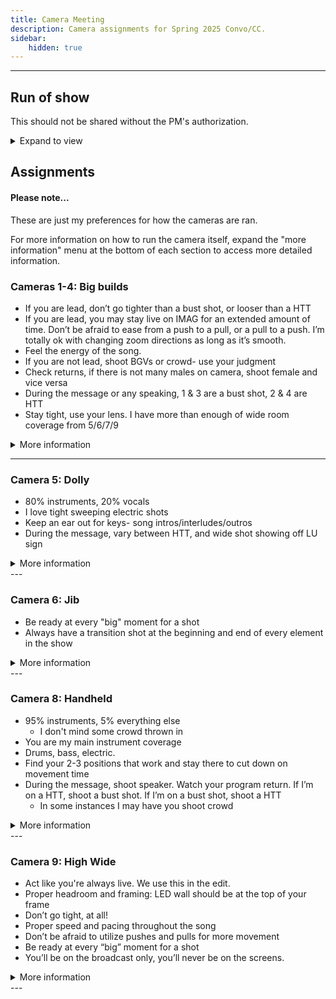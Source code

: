 ```yaml
---
title: Camera Meeting
description: Camera assignments for Spring 2025 Convo/CC.
sidebar:
    hidden: true
---
```


---
## Run of show
This should not be shared without the PM's authorization.
<details>
<summary>Expand to view</summary>
![Bookmarks](https://raw.githubusercontent.com/Liberty-Broadcast-Experience/img/refs/heads/main/ROS.png)
</details>

## Assignments
#### Please note...
These are just my preferences for how the cameras are ran.

For more information on how to run the camera itself, expand the "more information" menu at the bottom of each section to access more detailed information.
### Cameras 1-4: Big builds
- If you are lead, don’t go tighter than a bust shot, or looser than a HTT
- If you are lead, you may stay live on IMAG for an extended amount of time. Don’t be afraid to ease from a push to a pull, or a pull to a push. I’m totally ok with changing zoom directions as long as it’s smooth.
- Feel the energy of the song.
- If you are not lead, shoot BGVs or crowd- use your judgment
- Check returns, if there is not many males on camera, shoot female and vice versa
- During the message or any speaking, 1 & 3 are a bust shot, 2 & 4 are HTT
- Stay tight, use your lens. I have more than enough of wide room coverage from 5/6/7/9
<details>
<summary>More information</summary>
Visit these links to learn more about this position from *The Next Level*, our camera training series.

I'd recommend reading through both of these articles. As a big build operator, you will need information from both of these videos.
<CardGrid>
  <LinkCard title="Centerline" href="/portal/video/camera/the-next-level/centerline/" description="For when you're shooting lead."/>
  <LinkCard title="Secondary" href="/portal/video/camera/the-next-level/secondary/" description="For use in all other situations."/>
</CardGrid>
</details>

---

### Camera 5: Dolly
- 80% instruments, 20% vocals
- I love tight sweeping electric shots
- Keep an ear out for keys- song intros/interludes/outros
- During the message, vary between HTT, and wide shot showing off LU sign

<details>
<summary>More information</summary>
Visit [this link](/portal/video/camera/the-next-level/dolly-steadicam/) to learn more about this position from *The Next Level*, our camera training series.
</details>
---

### Camera 6: Jib
- Be ready at every "big" moment for a shot
- Always have a transition shot at the beginning and end of every element in the show

<details>
<summary>More information</summary>
Visit [this link](/portal/video/camera/the-next-level/jib/) to learn more about this position from *The Next Level*, our camera training series.
</details>
---

### Camera 8: Handheld
- 95% instruments, 5% everything else
    - I don't mind some crowd thrown in
- You are my main instrument coverage
- Drums, bass, electric.
- Find your 2-3 positions that work and stay there to cut down on movement time
- During the message, shoot speaker. Watch your program return. If I’m on a HTT, shoot a bust shot. If I’m on a bust shot, shoot a HTT
    - In some instances I may have you shoot crowd

<details>
<summary>More information</summary>
Visit [this link](/portal/video/camera/the-next-level/handheld/) to learn more about this position from *The Next Level*, our camera training series.
</details>
---

### Camera 9: High Wide
- Act like you're always live. We use this in the edit.
- Proper headroom and framing: LED wall should be at the top of your frame
- Don’t go tight, at all!
- Proper speed and pacing throughout the song
- Don’t be afraid to utilize pushes and pulls for more movement
- Be ready at every “big” moment for a shot
- You’ll be on the broadcast only, you’ll never be on the screens.

<details>
<summary>More information</summary>
Visit [this link](/portal/video/camera/the-next-level/high-wide/) to learn more about this position from *The Next Level*, our camera training series.
</details>
---